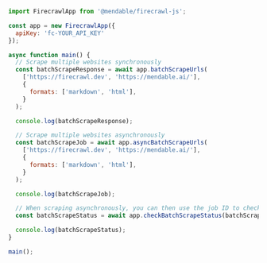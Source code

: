 ```js Node
import FirecrawlApp from '@mendable/firecrawl-js';

const app = new FirecrawlApp({
  apiKey: 'fc-YOUR_API_KEY'
});

async function main() {
  // Scrape multiple websites synchronously
  const batchScrapeResponse = await app.batchScrapeUrls(
    ['https://firecrawl.dev', 'https://mendable.ai/'],
    {
      formats: ['markdown', 'html'],
    }
  );

  console.log(batchScrapeResponse);

  // Scrape multiple websites asynchronously
  const batchScrapeJob = await app.asyncBatchScrapeUrls(
    ['https://firecrawl.dev', 'https://mendable.ai/'],
    {
      formats: ['markdown', 'html'],
    }
  );

  console.log(batchScrapeJob);

  // When scraping asynchronously, you can then use the job ID to check the status of the batch scrape
  const batchScrapeStatus = await app.checkBatchScrapeStatus(batchScrapeJob.id);

  console.log(batchScrapeStatus);
}

main();
```
